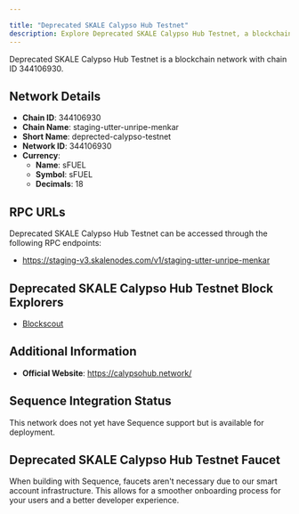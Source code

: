 ```yaml
---

title: "Deprecated SKALE Calypso Hub Testnet"
description: Explore Deprecated SKALE Calypso Hub Testnet, a blockchain network with chain ID 344106930. Learn about its native currency, sFUEL, and how to interact with the network.
---
```




Deprecated SKALE Calypso Hub Testnet is a blockchain network with chain ID 344106930.

## Network Details

- **Chain ID**: 344106930
- **Chain Name**: staging-utter-unripe-menkar
- **Short Name**: deprected-calypso-testnet
- **Network ID**: 344106930
- **Currency**: 
  - **Name**: sFUEL
  - **Symbol**: sFUEL
  - **Decimals**: 18

## RPC URLs

Deprecated SKALE Calypso Hub Testnet can be accessed through the following RPC endpoints:

- https://staging-v3.skalenodes.com/v1/staging-utter-unripe-menkar

## Deprecated SKALE Calypso Hub Testnet Block Explorers

- [Blockscout](https://staging-utter-unripe-menkar.explorer.staging-v3.skalenodes.com)

## Additional Information

- **Official Website**: https://calypsohub.network/

## Sequence Integration Status

This network does not yet have Sequence support but is available for deployment.

## Deprecated SKALE Calypso Hub Testnet Faucet

When building with Sequence, faucets aren't necessary due to our smart account infrastructure. This allows for a smoother onboarding process for your users and a better developer experience.
